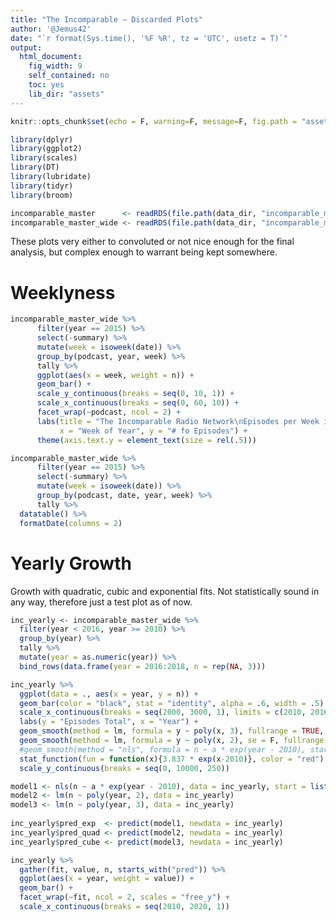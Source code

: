 ```yaml
---
title: "The Incomparable — Discarded Plots"
author: '@Jemus42'
date: "`r format(Sys.time(), '%F %R', tz = 'UTC', usetz = T)`"
output:
  html_document:
    fig_width: 9
    self_contained: no
    toc: yes
    lib_dir: "assets"
---
```


```r
knitr::opts_chunk$set(echo = F, warning=F, message=F, fig.path = "assets/discarded/")

library(dplyr)
library(ggplot2)
library(scales)
library(DT)
library(lubridate)
library(tidyr)
library(broom)

incomparable_master      <- readRDS(file.path(data_dir, "incomparable_master.rds"))
incomparable_master_wide <- readRDS(file.path(data_dir, "incomparable_master_wide.rds"))
```

These plots very either to convoluted or not nice enough for the final analysis, but complex enough to warrant being kept somewhere.

# Weeklyness

```r
incomparable_master_wide %>%
      filter(year == 2015) %>%
      select(-summary) %>%
      mutate(week = isoweek(date)) %>%
      group_by(podcast, year, week) %>%
      tally %>%
      ggplot(aes(x = week, weight = n)) +
      geom_bar() +
      scale_y_continuous(breaks = seq(0, 10, 1)) +
      scale_x_continuous(breaks = seq(0, 60, 10)) +
      facet_wrap(~podcast, ncol = 2) +
      labs(title = "The Incomparable Radio Network\nEpisodes per Week in 2015",
           x = "Week of Year", y = "# fo Episodes") +
      theme(axis.text.y = element_text(size = rel(.5)))

incomparable_master_wide %>%
      filter(year == 2015) %>%
      select(-summary) %>%
      mutate(week = isoweek(date)) %>%
      group_by(podcast, date, year, week) %>%
      tally %>%
  datatable() %>%
  formatDate(columns = 2)
```

# Yearly Growth

Growth with quadratic, cubic and exponential fits. Not statistically sound in any way, therefore just a test plot as of now.

```r
inc_yearly <- incomparable_master_wide %>%
  filter(year < 2016, year >= 2010) %>%
  group_by(year) %>%
  tally %>%
  mutate(year = as.numeric(year)) %>%
  bind_rows(data.frame(year = 2016:2018, n = rep(NA, 3)))

inc_yearly %>%
  ggplot(data = ., aes(x = year, y = n)) +
  geom_bar(color = "black", stat = "identity", alpha = .6, width = .5) +
  scale_x_continuous(breaks = seq(2000, 3000, 1), limits = c(2010, 2016)) +
  labs(y = "Episodes Total", x = "Year") +
  geom_smooth(method = lm, formula = y ~ poly(x, 3), fullrange = TRUE, color = "blue", se = F) +
  geom_smooth(method = lm, formula = y ~ poly(x, 2), se = F, fullrange = TRUE, color = "lightblue") +
  #geom_smooth(method = "nls", formula = n ~ a * exp(year - 2010), start = c(a = 18), se = F)
  stat_function(fun = function(x){3.837 * exp(x-2010)}, color = "red") +
  scale_y_continuous(breaks = seq(0, 10000, 250))

model1 <- nls(n ~ a * exp(year - 2010), data = inc_yearly, start = list(a = 18))
model2 <- lm(n ~ poly(year, 2), data = inc_yearly)
model3 <- lm(n ~ poly(year, 3), data = inc_yearly)
  
inc_yearly$pred_exp  <- predict(model1, newdata = inc_yearly)
inc_yearly$pred_quad <- predict(model2, newdata = inc_yearly)
inc_yearly$pred_cube <- predict(model3, newdata = inc_yearly)

inc_yearly %>% 
  gather(fit, value, n, starts_with("pred")) %>%
  ggplot(aes(x = year, weight = value)) +
  geom_bar() +
  facet_wrap(~fit, ncol = 2, scales = "free_y") +
  scale_x_continuous(breaks = seq(2010, 2020, 1))
```

